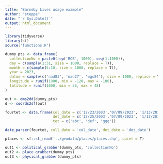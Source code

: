 ```yaml
---
title: "Barneby Lives usage example"
author: "steppe"
date: "`r Sys.Date()`"
output: html_document
---
```



```r
library(tidyverse)
library(sf)
source('functions.R')
```


```r
dummy_pts <- data.frame(
  collectionNo = paste0(rep('RCB', 1000), seq(1:1000)),
  day = c(sample(1:31, size = 1000, replace = T)),
  month = c(sample(5:10, size = 1000, replace = T)),
  year = 2023,
  datum = sample(c('nad83', 'nad27', 'wgs84'), size = 1000, replace = T),
  longitude = runif(1000, min = -120, max = -100), 
  latitude = runif(1000, min = 35, max = 48)
)

```

```r

out <- dms2dd(dummy_pts)
d <- coords2sf(out)

```



```r

fourtet <- data.frame(col_date = c('12/23/2003','07/09/2023', '1/13/2016'),
                      det_date = c('12/25/2003','07/09/2023', '1/13/2016'),
                      tet = c('abc', 'def', 'ggg'))

date_parser(fourtet, coll_date = 'col_date', det_date = 'det_date')

```




```r

places <- sf::st_read('../geodata/places/places.shp', quiet = T)

out1 <- political_grabber(dummy_pts, 'collectionNo')
out2 <- place_grabber(dummy_pts)
out3 <- physical_grabber(dummy_pts)

```

